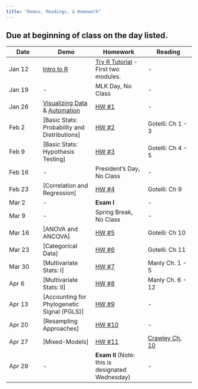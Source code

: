 ```yaml
---
title: "Demos, Readings, & Homework"
---
```


## Due at beginning of class on the day listed. 

Date  | Demo | Homework  | Reading
------ | ---------  | --------- | --------
Jan 12 | [Intro to R](intro_to_R.html) | [Try R Tutorial](http://tryr.codeschool.com) - First two modules. | -
Jan 19 | - | MLK Day, No Class | -
Jan 26 | [Visualizing Data](visualization.html) & [Automation](automation.html) | [HW #1]() | -
Feb 2	|  [Basic Stats: Probability and Distributions] | [HW #2]()  | Gotelli: Ch 1 - 3
Feb 9 | [Basic Stats: Hypothesis Testing] | [HW #3]()  | Gotelli: Ch 4 - 5
Feb 16 | - | President's Day, No Class  | -
Feb 23 | [Correlation and Regression] | [HW #4]()  | Gotelli: Ch 9
Mar 2 | - | **Exam I** | -
Mar 9 | - | Spring Break, No Class | -
Mar 16 | [ANOVA and ANCOVA] | [HW #5]()   | Gotelli: Ch 10
Mar 23 | [Categorical Data] | [HW #6]()   | Gotelli: Ch 11
Mar 30 | [Multivariate Stats: I] |  [HW #7]() | Manly Ch. 1 - 5
Apr 6	| [Multivariate Stats: II] |   [HW #8]() | Manly Ch. 6 - 12
Apr 13 | [Accounting for Phylogenetic Signal (PGLS)] |  [HW #9]() | -
Apr 20 | [Resampling Approaches] |  [HW #10]() | -
Apr 27 | [Mixed-Models] |  [HW #11]() | [Crawley Ch. 10](readings_pdf/Crawley_Ch10_MixedEffects.pdf)
Apr 29 |  - | **Exam II** (Note: this is designated Wednesday) | -